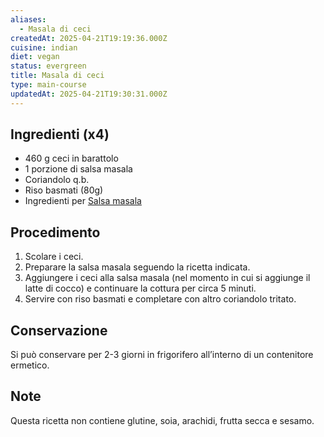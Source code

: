 ```yaml
---
aliases:
  - Masala di ceci
createdAt: 2025-04-21T19:19:36.000Z
cuisine: indian
diet: vegan
status: evergreen
title: Masala di ceci
type: main-course
updatedAt: 2025-04-21T19:30:31.000Z
---
```

## Ingredienti (x4)

- 460 g ceci in barattolo
- 1 porzione di salsa masala
- Coriandolo q.b.
- Riso basmati (80g)
- Ingredienti per [Salsa masala](Salsa%20masala%201c6be6a92e8380bfb271cc498d52d48e.md)

## Procedimento

1. Scolare i ceci.
2. Preparare la salsa masala seguendo la ricetta indicata.
3. Aggiungere i ceci alla salsa masala (nel momento in cui si aggiunge il latte di cocco) e continuare la cottura per circa 5 minuti.
4. Servire con riso basmati e completare con altro coriandolo tritato.

## Conservazione

Si può conservare per 2-3 giorni in frigorifero all’interno di un contenitore ermetico.

## Note

Questa ricetta non contiene glutine, soia, arachidi, frutta secca e sesamo.
